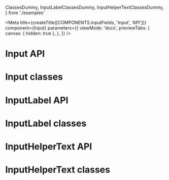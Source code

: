   ClassesDummy,
  InputLabelClassesDummy,
  InputHelperTextClassesDummy,
} from './examples'

<Meta
  title={createTitle([COMPONENTS.inputFields, 'Input', 'API'])}
  component={Input}
  parameters={{
    viewMode: 'docs',
    previewTabs: {
      canvas: { hidden: true },
    },
  }}
/>

# Input API

<ArgsTable of={Input} />

# Input classes

<ArgsTable of={ClassesDummy} />

# InputLabel API

<ArgsTable of={InputLabel} />

# InputLabel classes

<ArgsTable of={InputLabelClassesDummy} />

# InputHelperText API

<ArgsTable of={InputHelperText} />

# InputHelperText classes

<ArgsTable of={InputHelperTextClassesDummy} />
